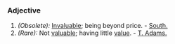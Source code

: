 ===Adjective===
#''(Obsolete):'' [[Invaluable]]; being beyond price. - [[South.]]
#''(Rare):'' Not [[valuable]]; having little [[value]]. - [[T. Adams.]]